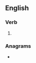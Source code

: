 ==English==

===Verb===
{{head|en|verb form}}

# {{en-third-person singular of|outface}}

===Anagrams===
* {{anagrams|en|a=acefostu|faces out}}